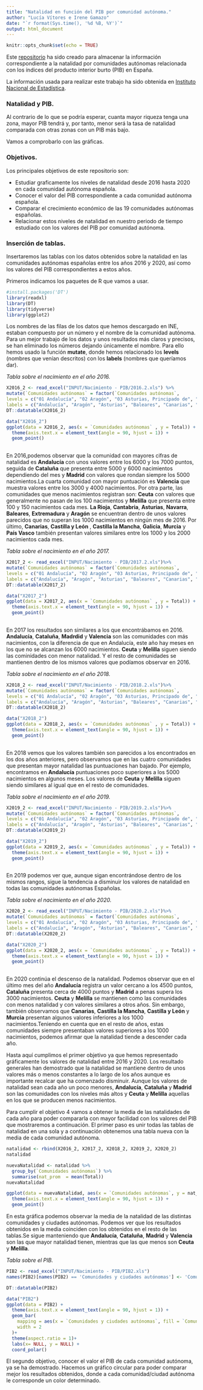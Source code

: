 ```yaml
---
title: "Natalidad en función del PIB por comunidad autónoma."
author: "Lucía Vítores e Irene Gamazo"
date: "`r format(Sys.time(), '%d %B, %Y')`"
output: html_document
---
```


```r
knitr::opts_chunk$set(echo = TRUE)
```

Este [repositorio](https://github.com/LuciaVitores/Prueba_seminario) ha sido creado para almacenar la información correspondiente a la natalidad por comunidades autónomas relacionada con los índices del producto interior burto (PIB) en España. 

La información usada para realizar este trabajo ha sido obtenida en [Instituto Nacional de Estadística](https://www.ine.es/).

### __Natalidad y PIB.__
Al contrario de lo que se podría esperar, cuanta mayor riqueza tenga una zona, mayor PIB tendrá y, por tanto, menor será la tasa de natalidad comparada con otras zonas con un PIB más bajo.

Vamos a comprobarlo con las gráficas. 


### __Objetivos.__
Los principales objetivos de este repositorio son:

+ Estudiar graficamente los niveles de natalidad desde 2016 hasta 2020 en cada comunidad autónoma española. 
+ Conocer el valor del PIB correspondiente a cada comunidad autónoma española.
+ Comparar el crecimiento económico de las 19 comunidades autónomas españolas.
+ Relacionar estos niveles de natalidad en nuestro periodo de tiempo estudiado con los valores del PIB por comunidad autónoma.

### __Inserción de tablas.__
Insertaremos las tablas con los datos obtenidos sobre la natalidad en las comunidades autónomas españolas entre los años 2016 y 2020, así como los valores del PIB correspondientes a estos años. 

Primeros indicamos los paquetes de R que vamos a usar. 

```r
#install.packages('DT')
library(readxl)
library(DT)
library(tidyverse)
library(ggplot2)
```

Los nombres de las filas de los datos que hemos descargado en INE, estaban compuesto por un número y el nombre de la comunidad autónoma. Para un mejor trabajo de los datos y unos resultados más claros y precisos, se han eliminado los números dejando únicamente el nombre. 
Para ello hemos usado la función __mutate__, donde hemos relacionado los __levels__ (nombres que venían descritos) con los __labels__ (nombres que queríamos dar).

_Tabla sobre el nacimiento en el año 2016._
```r
X2016_2 <- read_excel("INPUT/Nacimiento - PIB/2016.2.xls") %>% 
mutate(`Comunidades autónomas` = factor(`Comunidades autónomas`,
levels = c("01 Andalucía", "02 Aragón", "03 Asturias, Principado de", "04 Balears, Illes","05 Canarias", "06 Cantabria", "07 Castilla y León", "08 Castilla - La Mancha", "09 Cataluña", "10 Comunitat Valenciana","11 Extremadura", "12 Galicia", "13 Madrid, Comunidad de", "14 Murcia, Región de", "15 Navarra, Comunidad Foral de", "16 País Vasco", "17 Rioja, La", "18 Ceuta", "19 Melilla"),
labels = c("Andalucía", "Aragón", "Asturias", "Baleares", "Canarias", "Cantabria", "Castilla y León", "Castilla la Mancha", "Cataluña","Valencia", "Extremadura", "Galicia", "Madrid", "Murcia", "Navarra","Pais Vasco", "La Rioja", "Ceuta","Melilla")))
DT::datatable(X2016_2)
```

```r
data("X2016_2")
ggplot(data = X2016_2, aes(x = `Comunidades autónomas` , y = Total)) +
  theme(axis.text.x = element_text(angle = 90, hjust = 1)) +
  geom_point()
  
```

En 2016,podemos observar que la comunidad con mayores cifras de natalidad es __Andalucía__ con unos valores entre los 6000 y los 7000 puntos, seguida de __Cataluña__ que presenta entre 5000 y 6000 nacimientos dependiendo del mes y __Madrid__ con valores que rondan siempre los 5000 nacimientos.La cuarta comunidad con mayor puntuación es __Valencia__ que muestra valores entre los 3000 y 4000 nacimientos.
Por otra parte, las comunidades que menos nacimientos registran son: __Ceuta__ con valores que generalmente no pasan de los 100 nacimientos y __Melilla__ que presenta entre 100 y 150 nacimientos cada mes.
__La Rioja__, __Cantabria__, __Asturias__, __Navarra__, __Baleares__, __Extremadura__ y __Aragón__ se encuentran dentro de unos valores parecidos que no superan los 1000 nacimientos en ningún mes de 2016.
Por último, __Canarias__, __Castilla y León__ , __Castilla la Mancha__, __Galicia__, __Murcia__ y __País Vasco__ también presentan valores similares entre los 1000 y los 2000 nacimientos cada mes.

_Tabla sobre el nacimiento en el año 2017._
```r
X2017_2 <- read_excel("INPUT/Nacimiento - PIB/2017.2.xls")%>% 
mutate(`Comunidades autónomas` = factor(`Comunidades autónomas`,
levels = c("01 Andalucía", "02 Aragón", "03 Asturias, Principado de", "04 Balears, Illes","05 Canarias", "06 Cantabria", "07 Castilla y León", "08 Castilla - La Mancha", "09 Cataluña", "10 Comunitat Valenciana","11 Extremadura", "12 Galicia", "13 Madrid, Comunidad de", "14 Murcia, Región de", "15 Navarra, Comunidad Foral de", "16 País Vasco", "17 Rioja, La", "18 Ceuta", "19 Melilla"),
labels = c("Andalucía", "Aragón", "Asturias", "Baleares", "Canarias", "Cantabria", "Castilla y León", "Castilla la Mancha", "Cataluña","Valencia", "Extremadura", "Galicia", "Madrid", "Murcia", "Navarra","Pais Vasco", "La Rioja", "Ceuta","Melilla")))
DT::datatable(X2017_2)
```

```r
data("X2017_2")
ggplot(data = X2017_2, aes(x = `Comunidades autónomas` , y = Total)) +
  theme(axis.text.x = element_text(angle = 90, hjust = 1)) +
  geom_point()
  
```

En 2017 los resultados son similares a los que encontrábamos en 2016. __Andalucía__, __Cataluña__, __Madrdid__ y __Valencia__ son las comunidades con más nacimientos, con la diferencia de que en Andalucía, este año hay meses en los que no se alcanzan los 6000 nacimientos.
__Ceuta__ y __Melilla__ siguen siendo las cominidades con menor natalidad. 
Y el resto de comunidades se mantienen dentro de los mismos valores que podíamos observar en 2016.



_Tabla sobre el nacimiento en el año 2018._
```r
X2018_2 <- read_excel("INPUT/Nacimiento - PIB/2018.2.xls")%>% 
mutate(`Comunidades autónomas` = factor(`Comunidades autónomas`,
levels = c("01 Andalucía", "02 Aragón", "03 Asturias, Principado de", "04 Balears, Illes","05 Canarias", "06 Cantabria", "07 Castilla y León", "08 Castilla - La Mancha", "09 Cataluña", "10 Comunitat Valenciana","11 Extremadura", "12 Galicia", "13 Madrid, Comunidad de", "14 Murcia, Región de", "15 Navarra, Comunidad Foral de", "16 País Vasco", "17 Rioja, La", "18 Ceuta", "19 Melilla"),
labels = c("Andalucía", "Aragón", "Asturias", "Baleares", "Canarias", "Cantabria", "Castilla y León", "Castilla la Mancha", "Cataluña","Valencia", "Extremadura", "Galicia", "Madrid", "Murcia", "Navarra","Pais Vasco", "La Rioja", "Ceuta","Melilla")))
DT::datatable(X2018_2)
```

```r
data("X2018_2")
ggplot(data = X2018_2, aes(x = `Comunidades autónomas` , y = Total)) +
  theme(axis.text.x = element_text(angle = 90, hjust = 1)) +
  geom_point()
  
```

En 2018 vemos que los valores también son parecidos a los encontrados en los dos años anteriores, pero observamos que en las cuatro comunidades que presentan mayor natalidad las puntuaciones han bajado. Por ejemplo, encontramos en __Andalucía__ puntuaciones poco superiores a los 5000 nacimientos en algunos meses.
Los valores de __Ceuta__ y __Melilla__ siguen siendo similares al igual que en el resto de comunidades.


_Tabla sobre el nacimiento en el año 2019._
```r
X2019_2 <- read_excel("INPUT/Nacimiento - PIB/2019.2.xls")%>% 
mutate(`Comunidades autónomas` = factor(`Comunidades autónomas`,
levels = c("01 Andalucía", "02 Aragón", "03 Asturias, Principado de", "04 Balears, Illes","05 Canarias", "06 Cantabria", "07 Castilla y León", "08 Castilla - La Mancha", "09 Cataluña", "10 Comunitat Valenciana","11 Extremadura", "12 Galicia", "13 Madrid, Comunidad de", "14 Murcia, Región de", "15 Navarra, Comunidad Foral de", "16 País Vasco", "17 Rioja, La", "18 Ceuta", "19 Melilla"),
labels = c("Andalucía", "Aragón", "Asturias", "Baleares", "Canarias", "Cantabria", "Castilla y León", "Castilla la Mancha", "Cataluña","Valencia", "Extremadura", "Galicia", "Madrid", "Murcia", "Navarra","Pais Vasco", "La Rioja", "Ceuta","Melilla")))
DT::datatable(X2019_2)
```

```r
data("X2019_2")
ggplot(data = X2019_2, aes(x = `Comunidades autónomas` , y = Total)) +
  theme(axis.text.x = element_text(angle = 90, hjust = 1)) +
  geom_point()
  
```

En 2019 podemos ver que, aunque sigan encontrándose dentro de los mismos rangos, sigue la tendencia a disminuir los valores de natalidad en todas las comunidades autónomas Españolas.

_Tabla sobre el nacimiento en el año 2020._
```r
X2020_2 <- read_excel("INPUT/Nacimiento - PIB/2020.2.xls")%>% 
mutate(`Comunidades autónomas` = factor(`Comunidades autónomas`,
levels = c("01 Andalucía", "02 Aragón", "03 Asturias, Principado de", "04 Balears, Illes","05 Canarias", "06 Cantabria", "07 Castilla y León", "08 Castilla - La Mancha", "09 Cataluña", "10 Comunitat Valenciana","11 Extremadura", "12 Galicia", "13 Madrid, Comunidad de", "14 Murcia, Región de", "15 Navarra, Comunidad Foral de", "16 País Vasco", "17 Rioja, La", "18 Ceuta", "19 Melilla"),
labels = c("Andalucía", "Aragón", "Asturias", "Baleares", "Canarias", "Cantabria", "Castilla y León", "Castilla la Mancha", "Cataluña","Valencia", "Extremadura", "Galicia", "Madrid", "Murcia", "Navarra","Pais Vasco", "La Rioja", "Ceuta","Melilla")))
DT::datatable(X2020_2)
```

```r
data("X2020_2")
ggplot(data = X2020_2, aes(x = `Comunidades autónomas` , y = Total)) +
  theme(axis.text.x = element_text(angle = 90, hjust = 1)) +
  geom_point()
  
```

En 2020 continúa el descenso de la natalidad. Podemos observar que en el último mes del año __Andalucía__ registra un valor cercano a los 4500 puntos, __Cataluña__ presenta cerca de 4000 puntos y __Madrid__ a penas supera los 3000 nacimientos.
__Ceuta__ y __Melilla__ se mantienen como las comunidades con menos natalidad y con valores similares a otros años.
Sin embargo, también observamos que __Canarias__, __Castilla la Mancha__, __Castilla y León__ y  __Murcia__ presentan algunos valores inferiores a los 1000 nacimientos.Teniendo en cuenta que en el resto de años, estas comunidades siempre presentaban valores superiores a los 1000 nacimientos, podemos afirmar que la natalidad tiende a descender cada año.


Hasta aquí cumplimos el primer objetivo ya que hemos representado gráficamente los valores de natalidad entre 2016 y 2020. Los resultado generales han demostrado que la natalidad se mantiene dentro de unos valores más o menos constantes a lo largo de los años aunque es importante recalcar que ha comenzado disminuir.
Aunque los valores de natalidad sean cada año un poco menores, __Andalucía__, __Cataluña__ y __Madrid__ son las comunidades con los niveles más altos y __Ceuta__ y __Melilla__ aquellas en los que se producen menos nacimientos.


Para cumplir el objetivo 4 vamos a obtener la media de las natalidades de cada año para poder compararla con mayor facilidad con los valores del PIB que mostraremos a continuación.
El primer paso es unir todas las tablas de natalidad en una sola y a continuación obtenemos una tabla nueva con la media de cada comunidad autónoma.

```r
natalidad <- rbind(X2016_2, X2017_2, X2018_2, X2019_2, X2020_2)
natalidad
```

```r
nuevaNatalidad <- natalidad %>%
  group_by(`Comunidades autónomas`) %>%
  summarise(nat_prom  = mean(Total))
nuevaNatalidad
```

```r
ggplot(data = nuevaNatalidad, aes(x = `Comunidades autónomas`, y = nat_prom)) +
  theme(axis.text.x = element_text(angle = 90, hjust = 1)) +
  geom_point()
```
En esta gráfica podemos observar la media de la natalidad de las distintas comunidades y ciudades autónomas. Podemos ver que los resultados obtenidos en la media coinciden con los obtenidos en el resto de las tablas.Se sigue manteniendo que __Andalucía__, __Cataluña__, __Madrid__ y __Valencia__ son las que mayor natalidad tienen, mientras que las que menos son __Ceuta__ y __Melilla__. 

_Tabla sobre el PIB._
```r
PIB2 <- read_excel("INPUT/Nacimiento - PIB/PIB2.xls")
names(PIB2)[names(PIB2) == 'Comunidades y ciudades autónomas'] <- 'Comunidades autónomas'

DT::datatable(PIB2)
```



```r
data("PIB2")
ggplot(data = PIB2) +
  theme(axis.text.x = element_text(angle = 90, hjust = 1)) +
  geom_bar(
    mapping = aes(x = `Comunidades y ciudades autónomas`, fill = `Comunidades y ciudades autónomas`),
    width = 2
  )+
  theme(aspect.ratio = 1)+
  labs(x= NULL, y = NULL) + 
  coord_polar()
```

El segundo objetivo, conocer el valor el PIB de cada comunidad autónoma, ya se ha demostrado. 
Hacemos un gráfico circular para poder comparar mejor los resultados obtenidos, donde a cada comunidad/ciudad autónoma le corresponde un color determinado. 




